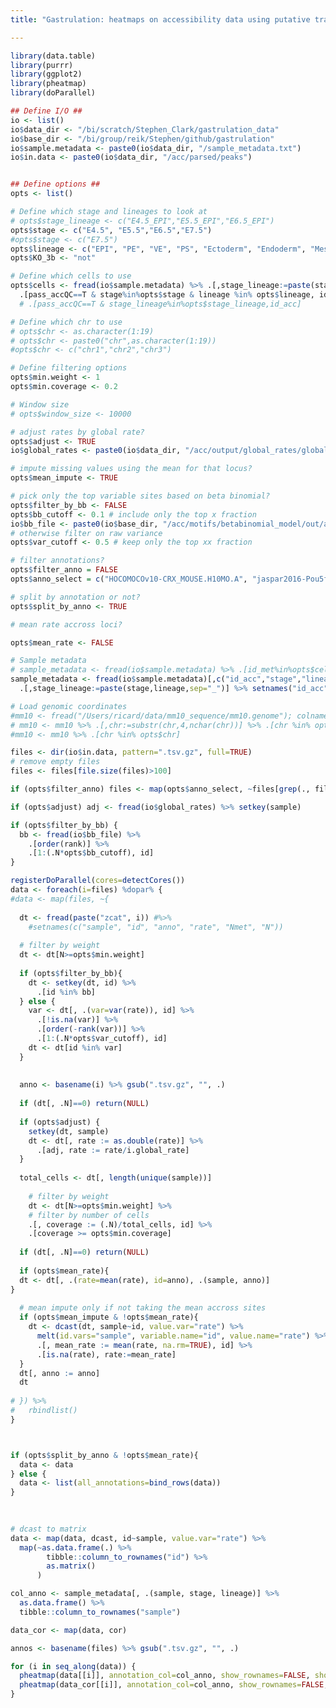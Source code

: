 ```yaml
---
title: "Gastrulation: heatmaps on accessibility data using putative transcription factor binding sites"

---
```


```r
library(data.table)
library(purrr)
library(ggplot2)
library(pheatmap)
library(doParallel)
```



```r

## Define I/O ##
io <- list()
io$data_dir <- "/bi/scratch/Stephen_Clark/gastrulation_data"
io$base_dir <- "/bi/group/reik/Stephen/github/gastrulation"
io$sample.metadata <- paste0(io$data_dir, "/sample_metadata.txt")
io$in.data <- paste0(io$data_dir, "/acc/parsed/peaks")


## Define options ##
opts <- list()

# Define which stage and lineages to look at 
# opts$stage_lineage <- c("E4.5_EPI","E5.5_EPI","E6.5_EPI")
opts$stage <- c("E4.5", "E5.5","E6.5","E7.5")
#opts$stage <- c("E7.5")
opts$lineage <- c("EPI", "PE", "VE", "PS", "Ectoderm", "Endoderm", "Mesoderm")
opts$KO_3b <- "not"

# Define which cells to use
opts$cells <- fread(io$sample.metadata) %>% .[,stage_lineage:=paste(stage,lineage,sep="_")] %>% 
  .[pass_accQC==T & stage%in%opts$stage & lineage %in% opts$lineage, id_acc]
  # .[pass_accQC==T & stage_lineage%in%opts$stage_lineage,id_acc]

# Define which chr to use
# opts$chr <- as.character(1:19)
# opts$chr <- paste0("chr",as.character(1:19))
#opts$chr <- c("chr1","chr2","chr3")

# Define filtering options
opts$min.weight <- 1
opts$min.coverage <- 0.2

# Window size
# opts$window_size <- 10000

# adjust rates by global rate?
opts$adjust <- TRUE
io$global_rates <- paste0(io$data_dir, "/acc/output/global_rates/global_rates.csv")

# impute missing values using the mean for that locus?
opts$mean_impute <- TRUE

# pick only the top variable sites based on beta binomial?
opts$filter_by_bb <- FALSE
opts$bb_cutoff <- 0.1 # include only the top x fraction
io$bb_file <- paste0(io$base_dir, "/acc/motifs/betabinomial_model/out/all_stages_motifs.csv")
# otherwise filter on raw variance
opts$var_cutoff <- 0.5 # keep only the top xx fraction

# filter annotations?
opts$filter_anno = FALSE
opts$anno_select = c("HOCOMOCOv10-CRX_MOUSE.H10MO.A", "jaspar2016-Pou5f1::Sox2-MA0142")

# split by annotation or not?
opts$split_by_anno <- TRUE

# mean rate accross loci?

opts$mean_rate <- FALSE
```

<!-- load metadata -->
```r

# Sample metadata
# sample_metadata <- fread(io$sample.metadata) %>% .[id_met%in%opts$cells] %>% .[,stage_lineage:=paste(stage,lineage,sep="_")]
sample_metadata <- fread(io$sample.metadata)[,c("id_acc","stage","lineage")] %>% .[id_acc%in%opts$cells] %>%
  .[,stage_lineage:=paste(stage,lineage,sep="_")] %>% setnames("id_acc","sample")

# Load genomic coordinates
#mm10 <- fread("/Users/ricard/data/mm10_sequence/mm10.genome"); colnames(mm10) <- c("chr","length")
# mm10 <- mm10 %>% .[,chr:=substr(chr,4,nchar(chr))] %>% .[chr %in% opts$chr]
#mm10 <- mm10 %>% .[chr %in% opts$chr]

```


```r
files <- dir(io$in.data, pattern=".tsv.gz", full=TRUE)
# remove empty files
files <- files[file.size(files)>100]

if (opts$filter_anno) files <- map(opts$anno_select, ~files[grep(., files)]) %>% unlist
```


<!-- Load, parse and filter data -->
```r
if (opts$adjust) adj <- fread(io$global_rates) %>% setkey(sample) 

if (opts$filter_by_bb) {
  bb <- fread(io$bb_file) %>%
    .[order(rank)] %>%
    .[1:(.N*opts$bb_cutoff), id]
}

registerDoParallel(cores=detectCores())  
data <- foreach(i=files) %dopar% {
#data <- map(files, ~{
  
  dt <- fread(paste("zcat", i)) #%>%
    #setnames(c("sample", "id", "anno", "rate", "Nmet", "N")) 
 
  # filter by weight
  dt <- dt[N>=opts$min.weight]
  
  if (opts$filter_by_bb){
    dt <- setkey(dt, id) %>%
      .[id %in% bb]
  } else {
    var <- dt[, .(var=var(rate)), id] %>%
      .[!is.na(var)] %>%
      .[order(-rank(var))] %>%
      .[1:(.N*opts$var_cutoff), id]
    dt <- dt[id %in% var]
  }
  
    
  anno <- basename(i) %>% gsub(".tsv.gz", "", .)
  
  if (dt[, .N]==0) return(NULL)
  
  if (opts$adjust) {
    setkey(dt, sample)
    dt <- dt[, rate := as.double(rate)] %>%
      .[adj, rate := rate/i.global_rate]
  }
  
  total_cells <- dt[, length(unique(sample))]
  
    # filter by weight
    dt <- dt[N>=opts$min.weight] %>%
    # filter by number of cells
    .[, coverage := (.N)/total_cells, id] %>%
    .[coverage >= opts$min.coverage]
  
  if (dt[, .N]==0) return(NULL)
  
  if (opts$mean_rate){
  dt <- dt[, .(rate=mean(rate), id=anno), .(sample, anno)]
} 
  
  # mean impute only if not taking the mean accross sites
  if (opts$mean_impute & !opts$mean_rate){
    dt <- dcast(dt, sample~id, value.var="rate") %>%
      melt(id.vars="sample", variable.name="id", value.name="rate") %>%
      .[, mean_rate := mean(rate, na.rm=TRUE), id] %>%
      .[is.na(rate), rate:=mean_rate]
  }
  dt[, anno := anno]
  dt
  
# }) %>%
#   rbindlist()
}



if (opts$split_by_anno & !opts$mean_rate){
  data <- data
} else {
  data <- list(all_annotations=bind_rows(data))
}

    
    
# dcast to matrix
data <- map(data, dcast, id~sample, value.var="rate") %>%
  map(~as.data.frame(.) %>%
        tibble::column_to_rownames("id") %>%
        as.matrix()
      )

```


```r
col_anno <- sample_metadata[, .(sample, stage, lineage)] %>%
  as.data.frame() %>%
  tibble::column_to_rownames("sample")

data_cor <- map(data, cor)

annos <- basename(files) %>% gsub(".tsv.gz", "", .)

for (i in seq_along(data)) {
  pheatmap(data[[i]], annotation_col=col_anno, show_rownames=FALSE, show_colnames=FALSE, main=annos[i])
  pheatmap(data_cor[[i]], annotation_col=col_anno, show_rownames=FALSE, show_colnames=FALSE, main=annos[i])
}


```


